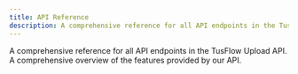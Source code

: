 ```yaml
---
title: API Reference
description: A comprehensive reference for all API endpoints in the TusFlow Upload API.
---
```


<Cards>
    <Card title="Resumable Uploads" href="/docs/api-reference/api-reference">
        A comprehensive reference for all API endpoints in the TusFlow Upload
        API.
    </Card>
    <Card title="Multipart Uploads" href="/docs/api-reference/error-handling">
        A comprehensive overview of the features provided by our API.
    </Card>
</Cards>
